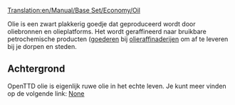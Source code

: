 [[Translation:en/Manual/Base Set/Economy/Oil]]

{{nl/Vracht|name=Olie
|image=Oil.png
|geproduceerd=[[nl/Manual/Base Set/Economy/Oliebronnen|oliebronnen]] en [[nl/Manual/Base Set/Economy/Olieplatform|olieplatform]]
|geaccepteerd=[[nl/Manual/Base Set/Economy/Olieraffinaderij|Olieraffinaderij]]
}}

Olie is een zwart plakkerig goedje dat geproduceerd wordt door oliebronnen en olieplatforms. Het wordt geraffineerd naar bruikbare petrochemische producten ([[nl/Manual/Base Set/Economy/Goederen|goederen]] bij [[nl/Manual/Base Set/Economy/Olieraffinaderij|olieraffinaderijen]] om af te leveren bij je dorpen en steden.

==Achtergrond==
OpenTTD olie is eigenlijk ruwe olie in het echte leven. Je kunt meer vinden op de volgende link: [https://www.wikipedia.org/wiki/Petroleum None]